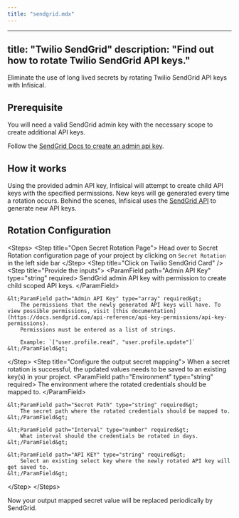 ```yaml
---
title: "sendgrid.mdx"
---
```


---
title: "Twilio SendGrid"
description: "Find out how to rotate Twilio SendGrid API keys."
---

Eliminate the use of long lived secrets by rotating Twilio SendGrid API keys with Infisical.

## Prerequisite

You will need a valid SendGrid admin key with the necessary scope to create additional API keys. 

Follow the [SendGrid Docs to create an admin api key](https://docs.sendgrid.com/ui/account-and-settings/api-keys).

## How it works

Using the provided admin API key, Infisical will attempt to create child API keys with the specified permissions. 
New keys will ge generated every time a rotation occurs. Behind the scenes, Infisical uses the [SendGrid API](https://docs.sendgrid.com/api-reference/api-keys/create-api-keys) to generate new API keys.

## Rotation Configuration

&lt;Steps&gt;
  &lt;Step title="Open Secret Rotation Page"&gt;
	Head over to Secret Rotation configuration page of your project by clicking on `Secret Rotation` in the left side bar 
  &lt;/Step&gt;
  &lt;Step title="Click on Twilio SendGrid Card" /&gt;
  &lt;Step title="Provide the inputs"&gt;
	&lt;ParamField path="Admin API Key" type="string" required&gt;
		SendGrid admin API key with permission to create child scoped API keys.
	&lt;/ParamField&gt;

	&lt;ParamField path="Admin API Key" type="array" required&gt;
		The permissions that the newly generated API keys will have. To view possible permissions, visit [this documentation](https://docs.sendgrid.com/api-reference/api-key-permissions/api-key-permissions).
		Permissions must be entered as a list of strings. 
		
		Example: `["user.profile.read", "user.profile.update"]`
	&lt;/ParamField&gt;
  &lt;/Step&gt;
  &lt;Step title="Configure the output secret mapping"&gt;
  	When a secret rotation is successful, the updated values needs to be saved to an existing key(s) in your project. 
	&lt;ParamField path="Environment" type="string" required&gt;
		The environment where the rotated credentials should be mapped to.
	&lt;/ParamField&gt;

	&lt;ParamField path="Secret Path" type="string" required&gt;
		The secret path where the rotated credentials should be mapped to.
	&lt;/ParamField&gt;

	&lt;ParamField path="Interval" type="number" required&gt;
		What interval should the credentials be rotated in days.
	&lt;/ParamField&gt;

	&lt;ParamField path="API KEY" type="string" required&gt;
		Select an existing select key where the newly rotated API key will get saved to.
	&lt;/ParamField&gt;
  &lt;/Step&gt;
&lt;/Steps&gt;

Now your output mapped secret value will be replaced periodically by SendGrid.	

